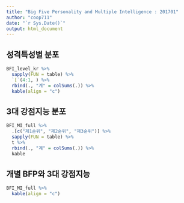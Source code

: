 ```yaml
---
title: "Big Five Personality and Multiple Intelligence : 201701"
author: "coop711"
date: "`r Sys.Date()`"
output: html_document
---
```


<!--### Data Reading

`join()`을 사용하기 위하여 `plyr` 패키지는 사전에 등록

```r
library(knitr)
library(pander)
library(plyr)
library(magrittr)
panderOptions("table.split.table", Inf)
```
필수 자료 읽어들이기

```r
load("./BFI_MI_report_1701.RData")
```
-->

## 성격특성별 분포

```r
BFI_level_kr %>%
  sapply(FUN = table) %>%
  `[`(4:1, ) %>%
  rbind(., "계" = colSums(.)) %>%
  kable(align = "c")
```

## 3대 강점지능 분포

```r
BFI_MI_full %>%
  .[c("제1순위", "제2순위", "제3순위")] %>%
  sapply(FUN = table) %>%
  t %>%
  rbind(., "계" = colSums(.)) %>%
  kable
```

## 개별 BFP와 3대 강점지능

```r
BFI_MI_full %>%
  kable(align = "c")
```